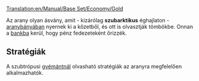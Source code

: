 [[Translation:en/Manual/Base Set/Economy/Gold]]

{{hu/Rakomány|név=Arany
|kép=Gold.png
|termeli=[[hu/Manual/Base Set/Economy/Aranybánya|aranybánya]], kizárólag szubarktikus éghajlaton
|fogadja=[[hu/Manual/Base Set/Economy/Bank|bank]]
}}

Az arany olyan ásvány, amit  - kizárólag '''szubarktikus''' éghajlaton - [[hu/Manual/Base Set/Economy/Aranybánya|aranybányában]] nyernek ki a kőzetből, és ott is olvasztják tömbökbe. Onnan a [[hu/Manual/Base Set/Economy/Bank|bankba]] kerül, hogy pénz fedezeteként őrizzék.

== Stratégiák ==
A szubtrópusi [[hu/Manual/Base Set/Economy/Gyémánt|gyémántnál]] olvasható stratégiák az aranyra megfelelően alkalmazhatók.
{{hu/Navbox Rakomány}}